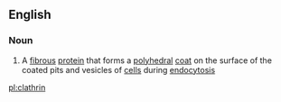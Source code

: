 ==English==

===Noun===
{{wikipedia}}
{{en-noun|s|-}}

# {{context|protein}} A [[fibrous]] [[protein]] that forms a [[polyhedral]] [[coat]] on the surface of the coated pits and vesicles of [[cell]]s during [[endocytosis]]

[[pl:clathrin]]